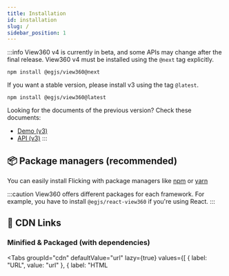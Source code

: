 ```yaml
---
title: Installation
id: installation
slug: /
sidebar_position: 1
---
```



:::info
View360 v4 is currently in beta, and some APIs may change after the final release.
View360 v4 must be installed using the `@next` tag explicitly.

```shell
npm install @egjs/view360@next
```

If you want a stable version, please install v3 using the tag `@latest`.
```shell
npm install @egjs/view360@latest
```

Looking for the documents of the previous version? Check these documents:
- [Demo (v3)](https://naver.github.io/egjs-view360/v3/)
- [API (v3)](https://naver.github.io/egjs-view360/release/3.6.4/doc/)
:::

## 📦 Package managers (recommended)
You can easily install Flicking with package managers like [npm](https://www.npmjs.com/) or [yarn](https://classic.yarnpkg.com/en/)

:::caution
View360 offers different packages for each framework.
For example, you have to install `@egjs/react-view360` if you're using React.
:::

<Install />

## 🔗 CDN Links
### Minified & Packaged (with dependencies)
<Tabs
  groupId="cdn"
  defaultValue="url"
  lazy={true}
  values={[
    { label: "URL", value: "url" },
    { label: "HTML <script>", value: "html" }
  ]}>
  <TabItem value="url">
    <CodeBlock className="language-shell">
      https://naver.github.io/egjs-view360/release/latest/dist/view360.pkgd.min.js<br/>
      # or...<br/>
      https://unpkg.com/@egjs/view360@latest/dist/view360.pkgd.min.js
    </CodeBlock>
  </TabItem>
  <TabItem value="html">
    <CodeBlock className="language-html">{[
      `<script src="https://naver.github.io/egjs-view360/release/latest/dist/view360.pkgd.min.js"></script>`,
      `<script src="https://naver.github.io/egjs-view360/release/latest/dist/view360.pkgd.min.js"></script>`
    ].join("\n<!-- or... -->\n")}</CodeBlock>
  </TabItem>
</Tabs>

### Packaged (with dependencies)
<Tabs
  groupId="cdn"
  defaultValue="url"
  lazy={true}
  values={[
    { label: "URL", value: "url" },
    { label: "HTML <script>", value: "html" }
  ]}>
  <TabItem value="url">
    <CodeBlock className="language-shell">
      https://naver.github.io/egjs-view360/release/latest/dist/view360.pkgd.js<br/>
      # or...<br/>
      https://unpkg.com/@egjs/view360@latest/dist/view360.pkgd.js
    </CodeBlock>
  </TabItem>
  <TabItem value="html">
    <CodeBlock className="language-html">{[
      `<script src="https://naver.github.io/egjs-view360/release/latest/dist/view360.pkgd.js"></script>`,
      `<script src="https://unpkg.com/@egjs/view360@latest/dist/view360.pkgd.js"></script>`
    ].join("\n<!-- or... -->\n")}</CodeBlock>
  </TabItem>
</Tabs>

### CSS
<Tabs
  groupId="cdn"
  defaultValue="url"
  lazy={true}
  values={[
    { label: "URL", value: "url" },
    { label: "HTML <link>", value: "html" },
    { label: "CSS @import", value: "css" }
  ]}>
  <TabItem value="url">
    <CodeBlock className="language-shell">
      https://naver.github.io/egjs-view360/release/latest/css/view360.min.css<br/>
      # or...<br/>
      https://unpkg.com/@egjs/view360@latest/css/view360.min.css
    </CodeBlock>
  </TabItem>
  <TabItem value="html">
    <CodeBlock className="language-html">{[
      `<link rel="stylesheet" href="https://naver.github.io/egjs-view360/release/latest/css/view360.min.css">`,
      `<link rel="stylesheet" href="https://unpkg.com/@egjs/view360@latest/css/view360.min.css">`
    ].join("\n<!-- or... -->\n")}</CodeBlock>
  </TabItem>
  <TabItem value="css">
    <CodeBlock className="language-css">{[
      `@import "https://naver.github.io/egjs-view360/release/latest/css/view360.min.css";`,
      `@import "https://unpkg.com/@egjs/view360@latest/css/view360.min.css";`
    ].join("\n/* or... */\n")}</CodeBlock>
  </TabItem>
</Tabs>
